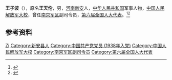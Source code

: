 '''王子波'''（{{bd|1922年||2018年|6月7日|catIdx=Wang}}），原名'''王天伦'''，男，[[河南|河南]][[新安县|新安]]人，[[中华人民共和国|中华人民共和国]]军事人物，[[中国人民解放军大校|中国人民解放军大校]]，曾任[[南京军区|南京军区]]副司令员，[[第六届全国人大代表|第六届全国人大代表]]。<ref>{{Cite book|title=中华人民共和国职官志|author=何虎生, 李耀东, 向常福主编|publisher=中国社会出版社|year=2003|isbn=9787800883934|location=北京|pages=}}</ref><ref>{{Cite web|title=原南京军区副司令员王子波同志逝世，享年96岁|url=https://www.thepaper.cn/newsDetail_forward_2207829|accessdate=2020-10-14|work=澎湃新闻}}</ref>

== 参考资料 ==
{{reflist}}

{{中国人物小作品}}

{{Authority control}}
{{DEFAULTSORT:Wang王}}
[[Category:王姓|Zi]]
[[Category:新安县人|Category:新安县人]]
[[Category:中国共产党党员_(1938年入党)|Category:中国共产党党员 (1938年入党)]]
[[Category:中国人民解放军大校|Category:中国人民解放军大校]]
[[Category:南京军区副司令员|Category:南京军区副司令员]]
[[Category:第六届全国人大代表|Category:第六届全国人大代表]]